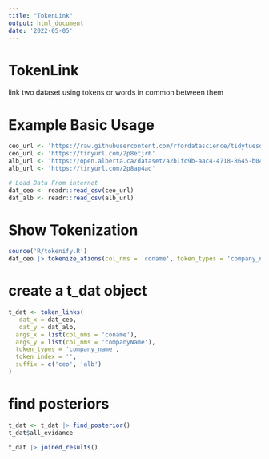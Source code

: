 ```yaml
---
title: "TokenLink"
output: html_document
date: '2022-05-05'
---
```




# TokenLink
link two dataset using tokens or words in common between them

# Example Basic Usage

```r
ceo_url <- 'https://raw.githubusercontent.com/rfordatascience/tidytuesday/master/data/2021/2021-04-27/departures.csv'
ceo_url <- 'https://tinyurl.com/2p8etjr6'
alb_url <- 'https://open.alberta.ca/dataset/a2b1fc9b-aac4-4718-8645-b0466ca5ec57/resource/3da9a7f9-bd34-48c0-841f-19c856b551ad/download/foodindustry.csv'
alb_url <- 'https://tinyurl.com/2p8ap4ad'

# Load Data From internet
dat_ceo <- readr::read_csv(ceo_url)
dat_alb <- readr::read_csv(alb_url)
```


# Show Tokenization
```r

source('R/tokenify.R')
dat_ceo |> tokenize_ations(col_nms = 'coname', token_types = 'company_name')
```


# create a t_dat object

```r
t_dat <- token_links(
   dat_x = dat_ceo,
   dat_y = dat_alb,
  args_x = list(col_nms = 'coname'),
  args_y = list(col_nms = 'companyName'),
  token_types = 'company_name',
  token_index = '',
  suffix = c('ceo', 'alb')
)
```



# find posteriors
```r
t_dat <- t_dat |> find_posterior()
t_dat$all_evidance
```




```r
t_dat |> joined_results()
```
